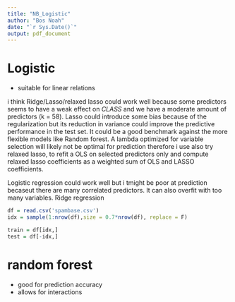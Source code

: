 ```yaml
---
title: "NB_Logistic"
author: "Bos Noah"
date: "`r Sys.Date()`"
output: pdf_document
---
```


# Logistic
- suitable for linear relations

i think Ridge/Lasso/relaxed lasso could  work well because some predictors seems to have a weak effect on *CLASS* and we have a moderate amount of predictors (k = 58). Lasso could introduce some bias because of the regularization but its reduction in variance could improve the predictive performance in the test set. It could be a good benchmark against the more flexible models like Random forest. A lambda optimized for variable selection will likely not be optimal for prediction therefore i use also try relaxed lasso, to refit a OLS on selected predictors only and compute relaxed lasso coefficients as a weighted sum of OLS and LASSO coefficients. 

Logistic regression could work well but i tmight be poor at prediction becaseut there are many correlated predictors. It can also overfit with too many variables.
Ridge regression 

```r
df = read.csv('spambase.csv')
idx = sample(1:nrow(df),size = 0.7*nrow(df), replace = F)

train = df[idx,]
test = df[-idx,]
```





# random forest 
- good for prediction accuracy
- allows for interactions